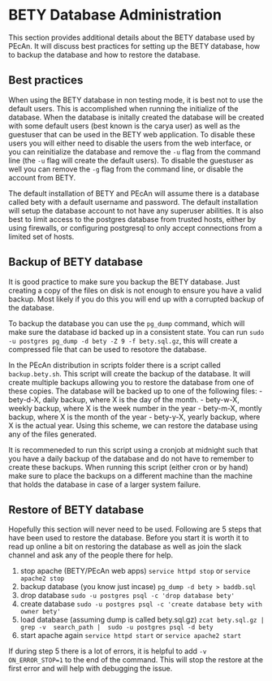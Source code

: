 # BETY Database Administration {#database}

This section provides additional details about the BETY database used by PEcAn. It will discuss best practices for setting up the BETY database, how to backup the database and how to restore the database.

## Best practices {#database-setup}

When using the BETY database in non testing mode, it is best not to use the default users. This is accomplished when running the initialize of the database. When the database is initally created the database will be created with some default users (best known is the carya user) as well as the guestuser that can be used in the BETY web application. To disable these users you will either need to disable the users from the web interface, or you can reinitialize the database and remove the `-u` flag from the command line (the `-u` flag will create the default users). To disable the guestuser as well you can remove the `-g` flag from the command line, or disable the account from BETY.

The default installation of BETY and PEcAn will assume there is a database called bety with a default username and password. The default installation will setup the database account to not have any superuser abilities. It is also best to limit access to the postgres database from trusted hosts, either by using firewalls, or configuring postgresql to only accept connections from a limited set of hosts.

## Backup of BETY database

It is good practice to make sure you backup the BETY database. Just creating a copy of the files on disk is not enough to ensure you have a valid backup. Most likely if you do this you will end up with a corrupted backup of the database.

To backup the database you can use the `pg_dump` command, which will make sure the database id backed up in a consistent state. You can run `sudo -u postgres pg_dump -d bety -Z 9 -f bety.sql.gz`, this will create a compressed file that can be used to resotore the database.

In the PEcAn distribution in scripts folder there is a script called `backup.bety.sh`. This script will create the backup of the database. It will create multiple backups allowing you to restore the database from one of these copies. The database will be backed up to one of the following files:
 - bety-d-X, daily backup, where X is the day of the month.
 - bety-w-X, weekly backup, where X is the week number in the year
 - bety-m-X, montly backup, where X is the month of the year
 - bety-y-X, yearly backup, where X is the actual year.
Using this scheme, we can restore the database using any of the files generated. 

It is recommeneded to run this script using a cronjob at midnight such that you have a daily backup of the database and do not have to remember to create these backups. When running this script (either cron or by hand) make sure to place the backups on a different machine than the machine that holds the database in case of a larger system failure.

## Restore of BETY database

Hopefully this section will never need to be used. Following are 5 steps that have been used to restore the database. Before you start it is worth it to read up online a bit on restoring the database as well as join the slack channel and ask any of the people there for help.

1. stop apache (BETY/PEcAn web apps) `service httpd stop` or `service apache2 stop`
2. backup database (you know just incase) `pg_dump -d bety > baddb.sql`
3. drop database `sudo -u postgres psql -c 'drop database bety'`
4. create database `sudo -u postgres psql -c 'create database bety with owner bety'`
5. load database (assuming dump is called bety.sql.gz) `zcat bety.sql.gz | grep -v  search_path |  sudo -u postgres psql -d bety`
6. start apache again `service httpd start` or `service apache2 start`

If during step 5 there is a lot of errors, it is helpful to add `-v ON_ERROR_STOP=1` to the end of the command. This will stop the restore at the first error and will help with debugging the issue.
